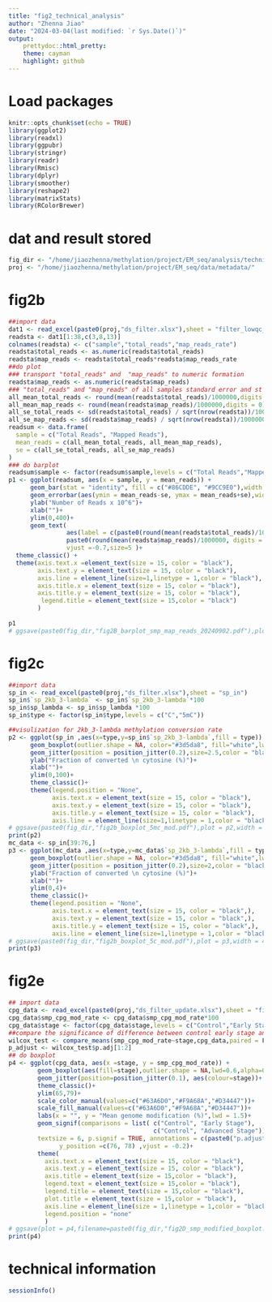 ```yaml
---
title: "fig2_technical_analysis"
author: "Zhenna Jiao"
date: "2024-03-04(last modified: `r Sys.Date()`)"
output: 
    prettydoc::html_pretty:
    theme: cayman
    highlight: github
---
```

# Load packages
```r
knitr::opts_chunk$set(echo = TRUE)
library(ggplot2)
library(readxl)
library(ggpubr)
library(stringr)
library(readr)
library(Rmisc)
library(dplyr)
library(smoother)
library(reshape2)
library(matrixStats)
library(RColorBrewer)
```

# dat and result stored
```r
fig_dir <- "/home/jiaozhenna/methylation/project/EM_seq/analysis/technical/figure/fig2/"
proj <- "/home/jiaozhenna/methylation/project/EM_seq/data/metadata/"
```
# fig2b
```r
##import data
dat1 <- read_excel(paste0(proj,"ds_filter.xlsx"),sheet = "filter_lowqc_smp")
readsta <- dat1[1:38,c(3,8,13)]
colnames(readsta) <- c("sample","total_reads","map_reads_rate")
readsta$total_reads <- as.numeric(readsta$total_reads)
readsta$map_reads <- readsta$total_reads*readsta$map_reads_rate
##do plot
### transport "total_reads" and  "map_reads" to numeric formation 
readsta$map_reads <- as.numeric(readsta$map_reads)
### "total_reads" and "map_reads" of all samples standard error and st
all_mean_total_reads <- round(mean(readsta$total_reads)/1000000,digits = 0)
all_mean_map_reads <- round(mean(readsta$map_reads)/1000000,digits = 0)
all_se_total_reads <- sd(readsta$total_reads) / sqrt(nrow(readsta))/1000000
all_se_map_reads <- sd(readsta$map_reads) / sqrt(nrow(readsta))/1000000
readsum <- data.frame(
  sample = c("Total Reads", "Mapped Reads"),
  mean_reads = c(all_mean_total_reads, all_mean_map_reads),
  se = c(all_se_total_reads, all_se_map_reads)
)
### do barplot 
readsum$sample <- factor(readsum$sample,levels = c("Total Reads","Mapped Reads"))
p1 <- ggplot(readsum, aes(x = sample, y = mean_reads)) +
      geom_bar(stat = "identity", fill = c("#86CDDE", "#9CC9E0"),width = 0.5) +
      geom_errorbar(aes(ymin = mean_reads-se, ymax = mean_reads+se),width = 0.1,color = "black") +
      ylab("Number of Reads x 10^6")+
      xlab("")+
      ylim(0,400)+
      geom_text(
                aes(label = c(paste0(round(mean(readsta$total_reads)/1000000, digits = 0),"M"),
                paste0(round(mean(readsta$map_reads)/1000000, digits = 0),"M"))),
                vjust =-0.7,size=5 )+
  theme_classic() +
  theme(axis.text.x =element_text(size = 15, color = "black"),  
        axis.text.y = element_text(size = 15, color = "black"),
        axis.line = element_line(size=1,linetype = 1,color = "black"),
        axis.title.x = element_text(size = 15, color = "black"),
        axis.title.y = element_text(size = 15, color = "black"),
         legend.title = element_text(size = 15,color = "black")
        )
 
p1
# ggsave(paste0(fig_dir,"fig2B_barplot_smp_map_reads_20240902.pdf"),plot = p6,width = 4,height =4,dpi = 300)
```
# fig2c
```r
##import data
sp_in <- read_excel(paste0(proj,"ds_filter.xlsx"),sheet = "sp_in")
sp_in$`sp_2kb_3-lambda` <- sp_in$`sp_2kb_3-lambda`*100
sp_in$sp_lambda <- sp_in$sp_lambda *100
sp_in$type <- factor(sp_in$type,levels = c("C","5mC"))

##visulization for 2kb_3-lambda methylation conversion rate
p2 <- ggplot(sp_in ,aes(x=type,y=sp_in$`sp_2kb_3-lambda`,fill = type)) +
      geom_boxplot(outlier.shape = NA, color="#3d5da8", fill="white",lwd=1.5) +
      geom_jitter(position = position_jitter(0.2),size=2.5,color = "black", alpha=1) +
      ylab("Fraction of converted \n cytosine (%)")+
      xlab("")+
      ylim(0,100)+
      theme_classic()+
      theme(legend.position = "None",
            axis.text.x = element_text(size = 15, color = "black"),  
            axis.text.y = element_text(size = 15, color = "black"),
            axis.title.y = element_text(size = 15, color = "black"),
            axis.line = element_line(size=1,linetype = 1,color = "black"))
# ggsave(paste0(fig_dir,"fig2b_boxplot_5mc_mod.pdf"),plot = p2,width = 4,height = 6,dpi = 300)
print(p2)
mc_data <- sp_in[39:76,]
p3 <- ggplot(mc_data ,aes(x=type,y=mc_data$`sp_2kb_3-lambda`,fill = type)) +
      geom_boxplot(outlier.shape = NA, color="#3d5da8", fill="white",lwd=1.5,width = 0.3) +
      geom_jitter(position = position_jitter(0.2),size=2,color = "black", alpha=1) +
      ylab("Fraction of converted \n cytosine (%)")+
      xlab("")+
      ylim(0,4)+
      theme_classic()+
      theme(legend.position = "None",
            axis.text.x = element_text(size = 15, color = "black",),
            axis.text.y = element_text(size = 15, color = "black",),
            axis.title.y = element_text(size = 15, color = "black",),
            axis.line = element_line(size=1,linetype = 1,color = "black"))
# ggsave(paste0(fig_dir,"fig2b_boxplot_5c_mod.pdf"),plot = p3,width = 4,height = 6,dpi = 300)
print(p3)
```
# fig2e
```r
## import data
cpg_data <- read_excel(paste0(proj,"ds_filter_update.xlsx"),sheet = "filter_sample_CpG_modified")
cpg_data$smp_cpg_mod_rate <- cpg_data$smp_cpg_mod_rate*100
cpg_data$stage <- factor(cpg_data$stage,levels = c("Control","Early Stage","Advanced Stage"))
##compare the significance of difference between control early stage and advanced stage 
wilcox_test <- compare_means(smp_cpg_mod_rate~stage,cpg_data,paired = F ,method = "wilcox.test",p.adjust.method = "BH")
p_adjust <- wilcox_test$p.adj[1:2]
## do boxplot 
p4 <- ggplot(cpg_data, aes(x =stage, y = smp_cpg_mod_rate)) +
        geom_boxplot(aes(fill=stage),outlier.shape = NA,lwd=0.6,alpha=0.5)+
        geom_jitter(position=position_jitter(0.1), aes(colour=stage))+
        theme_classic()+
        ylim(65,79)+
        scale_color_manual(values=c("#63A6D0","#F9A68A","#D34447"))+
        scale_fill_manual(values=c("#63A6D0","#F9A68A","#D34447"))+
        labs(x = "", y = "Mean genome modification (%)",lwd = 1.5)+
        geom_signif(comparisons = list( c("Control", "Early Stage"),
                                        c("Control", "Advanced Stage")),
        textsize = 6, p.signif = TRUE, annotations = c(paste0("p.adjust = ", round(p_adjust, 3))),
              y_position =c(76, 78) ,vjust = -0.2)+
        theme(
          axis.text.x = element_text(size = 15, color = "black"),
          axis.text.y = element_text(size = 15, color = "black"),
          axis.title = element_text(size = 15,color = "black"),
          legend.text = element_text(size = 15,color = "black"), 
          legend.title = element_text(size = 15,color = "black"),
          plot.title = element_text(size = 15,color = "black"),
          axis.line = element_line(size = 1,linetype = 1,color = "black"),
          legend.position = "none"
          )
# ggsave(plot = p4,filename=paste0(fig_dir,"fig2D_smp_modified_boxplot.pdf"),width = 8,height = 6,dpi = 300)
print(p4)
```

# technical information
```r
sessionInfo()
```

